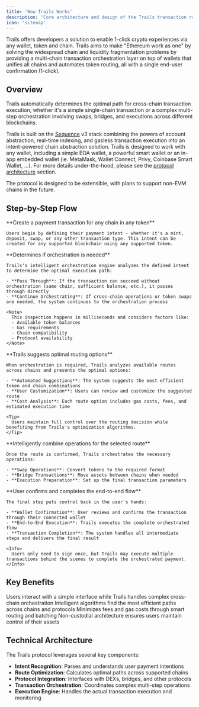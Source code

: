 ```yaml
---
title: 'How Trails Works'
description: 'Core architecture and design of the Trails transaction rails protocol'
icon: 'sitemap'
---
```


Trails offers developers a solution to enable 1-click crypto experiences via any wallet, token and chain. Trails aims to make "Ethereum work as one" by solving the widespread chain and liquidity fragmentation problems by providing a multi-chain transaction orchestration layer on top of wallets that unifies all chains and automates token routing, all with a single end-user confirmation (1-click).

## Overview

Trails automatically determines the optimal path for cross-chain transaction execution, whether it's a simple single-chain transaction or a complex multi-step orchestration involving swaps, bridges, and executions across different blockchains.

Trails is built on the [Sequence](https://docs.sequence.xyz) v3 stack combining the powers of account abstraction, real-time indexing, and gasless transaction execution into an intent-powered chain abstraction solution. Trails is designed to work with any wallet, including a simple EOA wallet, a powerful smart wallet or an in-app embedded wallet (ie. MetaMask, Wallet Connect, Privy, Coinbase Smart Wallet, ...). For more details under-the-hood, please see the [protocol architecture](/architecture/protocol) section.

The protocol is designed to be extensible, with plans to support non-EVM chains in the future.

## Step-by-Step Flow

<Steps>
  <Step title="Define Intent">
    **Create a payment transaction for any chain in any token**
    
    Users begin by defining their payment intent - whether it's a mint, deposit, swap, or any other transaction type. This intent can be created for any supported blockchain using any supported token.

  </Step>

  <Step title="Trails Inspects">
    **Determines if orchestration is needed**
    
    Trails's intelligent orchestration engine analyzes the defined intent to determine the optimal execution path:

    - **Pass Through**: If the transaction can succeed without orchestration (same chain, sufficient balance, etc.), it passes through directly
    - **Continue Orchestrating**: If cross-chain operations or token swaps are needed, the system continues to the orchestration process

    <Note>
      This inspection happens in milliseconds and considers factors like:
      - Available token balances
      - Gas requirements
      - Chain compatibility
      - Protocol availability
    </Note>
  </Step>

  <Step title="Select Route">
    **Trails suggests optimal routing options**
    
    When orchestration is required, Trails analyzes available routes across chains and presents the optimal options:

    - **Automated Suggestions**: The system suggests the most efficient token and chain combinations
    - **User Customization**: Users can review and customize the suggested route
    - **Cost Analysis**: Each route option includes gas costs, fees, and estimated execution time

    <Tip>
      Users maintain full control over the routing decision while benefiting from Trails's optimization algorithms.
    </Tip>
  </Step>

  <Step title="Orchestrate Payment">
    **Intelligently combine operations for the selected route**
    
    Once the route is confirmed, Trails orchestrates the necessary operations:

    - **Swap Operations**: Convert tokens to the required format
    - **Bridge Transactions**: Move assets between chains when needed
    - **Execution Preparation**: Set up the final transaction parameters

  </Step>

  <Step title="Execute Transaction">
    **User confirms and completes the end-to-end flow**
    
    The final step puts control back in the user's hands:

    - **Wallet Confirmation**: User reviews and confirms the transaction through their connected wallet
    - **End-to-End Execution**: Trails executes the complete orchestrated flow
    - **Transaction Completion**: The system handles all intermediate steps and delivers the final result

    <Info>
      Users only need to sign once, but Trails may execute multiple transactions behind the scenes to complete the orchestrated payment.
    </Info>
  </Step>
</Steps>


## Key Benefits

<CardGroup cols={2}>
  <Card title="Simplified UX" icon="hand-sparkles">
    Users interact with a simple interface while Trails handles complex cross-chain orchestration
  </Card>
  <Card title="Optimal Routing" icon="route">
    Intelligent algorithms find the most efficient paths across chains and protocols
  </Card>
  <Card title="Cost Effective" icon="dollar-sign">
    Minimizes fees and gas costs through smart routing and batching
  </Card>
  <Card title="Secure" icon="shield-check">
    Non-custodial architecture ensures users maintain control of their assets
  </Card>
</CardGroup>


## Technical Architecture

The Trails protocol leverages several key components:

- **Intent Recognition**: Parses and understands user payment intentions
- **Route Optimization**: Calculates optimal paths across supported chains
- **Protocol Integration**: Interfaces with DEXs, bridges, and other protocols
- **Transaction Orchestration**: Coordinates complex multi-step operations
- **Execution Engine**: Handles the actual transaction execution and monitoring